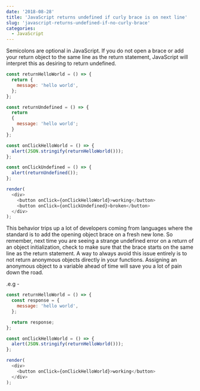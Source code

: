 ```yaml
---
date: '2018-08-28'
title: 'JavaScript returns undefined if curly brace is on next line'
slug: 'javascript-returns-undefined-if-no-curly-brace'
categories:
  - JavaScript
---
```


Semicolons are optional in JavaScript. If you do not open a brace
or add your return object to the same line as the return statement,
JavaScript will interpret this as desiring to return undefined.

```js live=true
const returnHelloWorld = () => {
  return {
    message: 'hello world',
  };
};

const returnUndefined = () => {
  return
  {
    message: 'hello world';
  }
};

const onClickHelloWorld = () => {
  alert(JSON.stringify(returnHelloWorld()));
};

const onClickUndefined = () => {
  alert(returnUndefined());
};

render(
  <div>
    <button onClick={onClickHelloWorld}>working</button>
    <button onClick={onClickUndefined}>broken</button>
  </div>
);
```

This behavior trips up a lot of developers coming from languages
where the standard is to add the opening object brace on a
fresh new lone. So remember, next time you are seeing a strange undefined error on a
return of an object initialization, check to make sure that the brace starts on
the same line as the return statement. A way to always avoid this issue entirely is to
not return anonymous objects directly in your functions. Assigning an
anonymous object to a variable ahead of time will save you a lot of pain down the road.

.e.g -

```js live=true
const returnHelloWorld = () => {
  const response = {
    message: 'hello world',
  };

  return response;
};

const onClickHelloWorld = () => {
  alert(JSON.stringify(returnHelloWorld()));
};

render(
  <div>
    <button onClick={onClickHelloWorld}>working</button>
  </div>
);
```
